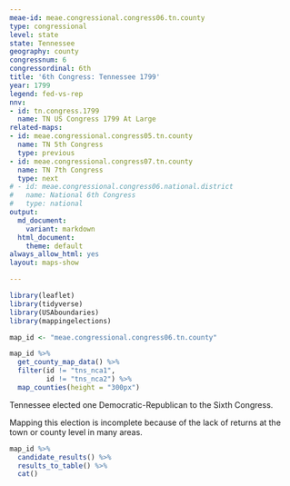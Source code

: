 ```yaml
---
meae-id: meae.congressional.congress06.tn.county
type: congressional
level: state
state: Tennessee
geography: county
congressnum: 6
congressordinal: 6th
title: '6th Congress: Tennessee 1799'
year: 1799
legend: fed-vs-rep
nnv:
- id: tn.congress.1799
  name: TN US Congress 1799 At Large
related-maps:
- id: meae.congressional.congress05.tn.county
  name: TN 5th Congress
  type: previous
- id: meae.congressional.congress07.tn.county
  name: TN 7th Congress
  type: next
# - id: meae.congressional.congress06.national.district
#   name: National 6th Congress
#   type: national
output:
  md_document:
    variant: markdown
  html_document:
    theme: default
always_allow_html: yes
layout: maps-show

---
```


```r
library(leaflet)
library(tidyverse)
library(USAboundaries)
library(mappingelections)

map_id <- "meae.congressional.congress06.tn.county"
```

<div class="map">

```r
map_id %>%
  get_county_map_data() %>%
  filter(id != "tns_nca1",
         id != "tns_nca2") %>% 
  map_counties(height = "300px")
```

</div>

Tennessee elected one Democratic-Republican to the Sixth Congress.

Mapping this election is incomplete because of the lack of returns at the town or county level in many areas.

<div class="results-table">

```r
map_id %>%
  candidate_results() %>%
  results_to_table() %>%
  cat()
```

</div>
